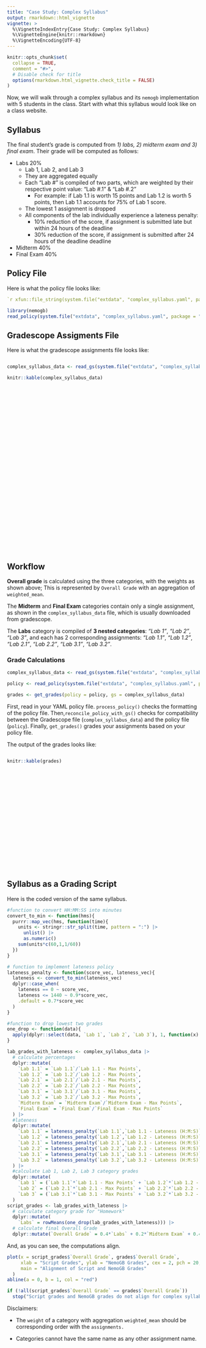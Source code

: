 ```yaml
---
title: "Case Study: Complex Syllabus"
output: rmarkdown::html_vignette
vignette: >
  %\VignetteIndexEntry{Case Study: Complex Syllabus}
  %\VignetteEngine{knitr::rmarkdown}
  %\VignetteEncoding{UTF-8}
---
```


```r
knitr::opts_chunk$set(
  collapse = TRUE,
  comment = "#>",
  # Disable check for title
  options(rmarkdown.html_vignette.check_title = FALSE)
)
```

Now, we will walk through a complex syllabus and its `nemogb` implementation with 5 students in the class. Start with what this syllabus would look like on a class website.

## Syllabus

The final student's grade is computed from *1) labs, 2) midterm exam and 3) final exam*. Their grade will be computed as follows:

-   Labs 20%
    - Lab 1, Lab 2, and Lab 3
    - They are aggregated equally
    - Each "Lab \#" is compiled of two parts, which are weighted by their respective point value: "Lab #.1" & "Lab #.2"
      - For example: if Lab 1.1 is worth 15 points and Lab 1.2 is worth 5 points, then Lab 1.1 accounts for 75% of Lab 1 score. 
    - The lowest 1 assignment is dropped
    - All components of the lab individually experience a lateness penalty:
      - 10% reduction of the score, if assignment is submitted late but within 24 hours of the deadline
      - 30% reduction of the score, if assignment is submitted after 24 hours of the deadline deadline
-   Midterm 40%
-   Final Exam 40%


## Policy File

Here is what the policy file looks like:

``` yaml
`r xfun::file_string(system.file("extdata", "complex_syllabus.yaml", package = "nemogb"))`
```


```r
library(nemogb)
read_policy(system.file("extdata", "complex_syllabus.yaml", package = "nemogb"))
```

## Gradescope Assigments File
Here is what the gradescope assignments file looks like:

::: {style="height: 500px; overflow: auto;"}
```r
complex_syllabus_data <- read_gs(system.file("extdata", "complex_syllabus_data.csv", package = "nemogb"))
```

```r
knitr::kable(complex_syllabus_data)
```
:::

## Workflow


**Overall grade** is calculated using the three categories, with the weights as shown above; This is represented by `Overall Grade` with an aggregation of `weighted_mean`.

The **Midterm** and **Final Exam** categories contain only a single assignment, as shown in the `complex_syllabus_data` file, which is usually downloaded from gradescope.

The **Labs** category is compiled of **3 nested categories**: *"Lab 1"*, *"Lab 2"*, *"Lab 3"*,  and each has 2 corresponding assignments: *"Lab 1.1"*, *"Lab 1.2"*, *"Lab 2.1"*, *"Lab 2.2"*, *"Lab 3.1"*, *"Lab 3.2"*.

### Grade Calculations


```r
complex_syllabus_data <- read_gs(system.file("extdata", "complex_syllabus_data.csv", package = "nemogb"))

policy <- read_policy(system.file("extdata", "complex_syllabus.yaml", package = "nemogb"))

grades <- get_grades(policy = policy, gs = complex_syllabus_data)
```

First, read in your YAML policy file. `process_policy()` checks the formatting of the policy file. Then,`reconcile_policy_with_gs()` checks for compatibility between the Gradescope file (`complex_syllabus_data`) and the policy file (`policy`). Finally, `get_grades()` grades your assignments based on your policy file.

The output of the grades looks like:

::: {style="height: 300px; overflow: auto;"}
```r
knitr::kable(grades)
```
:::

## Syllabus as a Grading Script
Here is the coded version of the same syllabus.
```r
#function to convert HH:MM:SS into minutes
convert_to_min <- function(hms){
  purrr::map_vec(hms, function(time){
    units <- stringr::str_split(time, pattern = ":") |>
      unlist() |>
      as.numeric()
    sum(units*c(60,1,1/60))
  })
}

# function to implement lateness policy
lateness_penalty <- function(score_vec, lateness_vec){
  lateness <- convert_to_min(lateness_vec)
  dplyr::case_when(
    lateness == 0 ~ score_vec,
    lateness <= 1440 ~ 0.9*score_vec,
    .default = 0.7*score_vec
  )
}

#function to drop lowest two grades
one_drop <- function(data){
  apply(dplyr::select(data, `Lab 1`, `Lab 2`, `Lab 3`), 1, function(x) sort(x, decreasing = TRUE)[1:2]) |> t()
}

lab_grades_with_lateness <- complex_syllabus_data |>
  # calculate percentages
  dplyr::mutate(
    `Lab 1.1` = `Lab 1.1`/`Lab 1.1 - Max Points`,
    `Lab 1.2` = `Lab 1.2`/`Lab 1.2 - Max Points`,
    `Lab 2.1` = `Lab 2.1`/`Lab 2.1 - Max Points`,
    `Lab 2.2` = `Lab 2.2`/`Lab 2.2 - Max Points`,
    `Lab 3.1` = `Lab 3.1`/`Lab 3.1 - Max Points`,
    `Lab 3.2` = `Lab 3.2`/`Lab 3.2 - Max Points`,
    `Midterm Exam` = `Midterm Exam`/`Midterm Exam - Max Points`,
    `Final Exam` = `Final Exam`/`Final Exam - Max Points`
  ) |>
  #lateness
  dplyr::mutate(
    `Lab 1.1` = lateness_penalty(`Lab 1.1`,`Lab 1.1 - Lateness (H:M:S)`),
    `Lab 1.2` = lateness_penalty(`Lab 1.2`,`Lab 1.2 - Lateness (H:M:S)`),
    `Lab 2.1` = lateness_penalty(`Lab 2.1`,`Lab 2.1 - Lateness (H:M:S)`),
    `Lab 2.2` = lateness_penalty(`Lab 2.2`,`Lab 2.2 - Lateness (H:M:S)`),
    `Lab 3.1` = lateness_penalty(`Lab 3.1`,`Lab 3.1 - Lateness (H:M:S)`),
    `Lab 3.2` = lateness_penalty(`Lab 3.2`,`Lab 3.2 - Lateness (H:M:S)`)
  ) |>
  #calculate Lab 1, Lab 2, Lab 3 category grades
  dplyr::mutate(
    `Lab 1` = (`Lab 1.1`*`Lab 1.1 - Max Points` + `Lab 1.2`*`Lab 1.2 - Max Points`)/(`Lab 1.1 - Max Points` + `Lab 1.2 - Max Points`),
    `Lab 2` = (`Lab 2.1`*`Lab 2.1 - Max Points` + `Lab 2.2`*`Lab 2.2 - Max Points`)/(`Lab 2.1 - Max Points` + `Lab 2.2 - Max Points`),
    `Lab 3` = (`Lab 3.1`*`Lab 3.1 - Max Points` + `Lab 3.2`*`Lab 3.2 - Max Points`)/(`Lab 3.1 - Max Points` + `Lab 3.2 - Max Points`)
  )
script_grades <- lab_grades_with_lateness |>
  # calculate category grade for "Homework" 
  dplyr::mutate( 
    `Labs` = rowMeans(one_drop(lab_grades_with_lateness))) |>
  # calculate final Overall Grade
  dplyr::mutate(`Overall Grade` = 0.4*`Labs` + 0.2*`Midterm Exam` + 0.4*`Final Exam`) 
```

And, as you can see, the computations align.
```r
plot(x = script_grades$`Overall Grade`, grades$`Overall Grade`, 
     xlab = "Script Grades", ylab = "NemoGB Grades", cex = 2, pch = 20,
     main = "Alignment of Script and NemoGB Grades"
  )
abline(a = 0, b = 1, col = "red")

if (!all(script_grades$`Overall Grade` == grades$`Overall Grade`))
  stop("Script grades and NemoGB grades do not align for complex syllabus vignette.")
```


Disclaimers:

-   The `weight` of a category with aggregation `weighted_mean` should be corresponding order with the `assignments.`

-   Categories cannot have the same name as any other assignment name.
